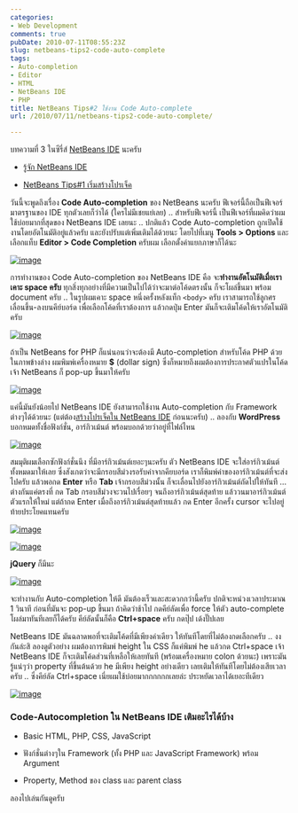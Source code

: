 ```yaml
---
categories:
- Web Development
comments: true
pubDate: 2010-07-11T08:55:23Z
slug: netbeans-tips2-code-auto-complete
tags:
- Auto-completion
- Editor
- HTML
- NetBeans IDE
- PHP
title: NetBeans Tips#2 ใช้งาน Code Auto-complete
url: /2010/07/11/netbeans-tips2-code-auto-complete/

---
```


บทความที่ 3 ในซีรี่ส์ [NetBeans IDE](https://armno.in.th/content/netbeans-ide) นะครับ




  * [รู้จัก NetBeans IDE](https://armno.in.th/20100710/%e0%b9%81%e0%b8%99%e0%b8%b0%e0%b8%99%e0%b8%b3-netbeans-ide-%e0%b8%aa%e0%b8%b3%e0%b8%ab%e0%b8%a3%e0%b8%b1%e0%b8%9a%e0%b9%80%e0%b8%82%e0%b8%b5%e0%b8%a2%e0%b8%99%e0%b9%82%e0%b8%84%e0%b9%89%e0%b8%94-php)


  * [NetBeans Tips#1 เริ่มสร้างโปรเจ็ค](https://armno.in.th/20100710/netbeans-tips1-%e0%b9%80%e0%b8%a3%e0%b8%b4%e0%b9%88%e0%b8%a1%e0%b8%aa%e0%b8%a3%e0%b9%89%e0%b8%b2%e0%b8%87%e0%b9%82%e0%b8%9b%e0%b8%a3%e0%b9%80%e0%b8%88%e0%b9%87%e0%b8%84)


วันนี้จะพูดถึงเรื่อง **Code Auto-completion** ของ NetBeans นะครับ ฟีเจอร์นี้ถือเป็นฟีเจอร์มาตรฐานของ IDE ทุกตัวเลยก็ว่าได้ (ใครไม่มีเชยแย่เลย) .. สำหรับฟีเจอร์นี้ เป็นฟีเจอร์ที่ผมคิดว่าผมใช้บ่อยมากที่สุดของ NetBeans IDE เลยนะ .. ปกติแล้ว Code Auto-completion ถูกเปิดใช้งานโดยอัตโนมัติอยู่แล้วครับ และยังปรับแต่เพิ่มเติมได้ด้วยนะ โดยไปที่เมนู **Tools > Options** และเลือกแท็บ **Editor > Code Completion** ครับผม เลือกตั้งค่าแยกภาษาก็ได้นะ

[![image](https://files.armno.in.th/uploads/2010/07/image_thumb5.png)](https://files.armno.in.th/uploads/2010/07/image5.png)



การทำงานของ Code Auto-completion ของ NetBeans IDE คือ จะ**ทำงานอัตโนมัติเมื่อเราเคาะ space ครับ** ทุกสิ่งทุกอย่างที่มีความเป็นไปได้ว่าจะมาต่อโค้ดตรงนั้น ก็จะโผล่ขึ้นมา พร้อม document ครับ .. ในรูปผมเคาะ space หนึ่งครั้งหลังแท็ก `<body>` ครับ เราสามารถใช้ลูกศรเลื่อนขึ้น-ลงบนคีย์บอร์ด เพื่อเลือกโค้ดที่เราต้องการ แล้วกดปุ่ม Enter มันก็จะเติมโค้ดให้เราอัตโนมัติครับ

[![image](https://files.armno.in.th/uploads/2010/07/image_thumb6.png)](https://files.armno.in.th/uploads/2010/07/image6.png)

ถ้าเป็น NetBeans for PHP ก็แน่นอนว่าจะต้องมี Auto-completion สำหรับโค้ด PHP ด้วย ในภาพข้างล่าง ผมพิมพ์เครื่องหมาย **$** (dollar sign) ซึ่งก็หมายถึงผมต้องการประกาศตัวแปรในโค้ด เจ้า NetBeans ก็ pop-up ขึ้นมาให้ครับ

[![image](https://files.armno.in.th/uploads/2010/07/image_thumb7.png)](https://files.armno.in.th/uploads/2010/07/image7.png)

แค่นี้มันยังน้อยไป NetBeans IDE ยังสามารถใช้งาน Auto-completion กับ Framework ต่างๆได้ด้วยนะ (แต่ต้อง[สร้างโปรเจ็คใน NetBeans IDE](https://armno.in.th/20100710/netbeans-tips1-%e0%b9%80%e0%b8%a3%e0%b8%b4%e0%b9%88%e0%b8%a1%e0%b8%aa%e0%b8%a3%e0%b9%89%e0%b8%b2%e0%b8%87%e0%b9%82%e0%b8%9b%e0%b8%a3%e0%b9%80%e0%b8%88%e0%b9%87%e0%b8%84) ก่อนนะครับ) .. ลองกับ **WordPress** บอกหมดทั้งชื่อฟังก์ชั่น, อาร์กิวเม้นต์ พร้อมบอกด้วยว่าอยู่ที่ไฟล์ไหน

[![image](https://files.armno.in.th/uploads/2010/07/image_thumb8.png)](https://files.armno.in.th/uploads/2010/07/image8.png)

สมมุติผมเลือกซักฟังก์ชั่นนึง ที่มีอาร์กิวเม้นต์เยอะๆนะครับ ตัว NetBeans IDE จะใส่อาร์กิวเม้นต์ทั้งหมดมาให้เลย ซึ่งสังเกตว่าจะมีกรอบสีม่วงรอรับค่าจากคียบอร์ด เราก็พิมพ์ค่าของอาร์กิวเม้นต์ที่จะส่งไปครับ แล้วพอกด **Enter** หรือ **Tab** เจ้ากรอบสีม่วงนั้น ก็จะเลื่อนไปยังอาร์กิวเม้นต์ถัดไปให้ทันที … ต่างกันแค่ตรงที่ กด Tab กรอบสีม่วงจะวนไปเรื่อยๆ จนถึงอาร์กิวเม้นต์สุดท้าย แล้ววนมาอาร์กิวเม้นต์ตัวแรกให้ใหม่ แต่ถ้ากด Enter เมื่อถึงอาร์กิวเม้นต์สุดท้ายแล้ว กด Enter อีกครั้ง cursor จะไปอยู่ท้ายประโยคแทนครับ

[![image](https://files.armno.in.th/uploads/2010/07/image_thumb9.png)](https://files.armno.in.th/uploads/2010/07/image9.png)

[![image](https://files.armno.in.th/uploads/2010/07/image_thumb10.png)](https://files.armno.in.th/uploads/2010/07/image10.png)

**jQuery** ก็มีนะ

[![image](https://files.armno.in.th/uploads/2010/07/image_thumb11.png)](https://files.armno.in.th/uploads/2010/07/image11.png)

จะทำงานกับ Auto-completion ให้ดี มันต้องเร็วและสะดวกกว่านี้ครับ ปกติจะหน่วงเวลาประมาณ 1 วินาที ก่อนที่มันจะ pop-up ขึ้นมา ถ้าคิดว่าช้าไป กดคีย์ลัดเพื่อ force ให้ตัว auto-complete โผล่มาทันทีเลยก็ได้ครับ คีย์ลัดนั้นก็คือ **Ctrl+space** ครับ กดปุ๊ป เด้งปั๊ปเลย

NetBeans IDE มันฉลาดพอที่จะเติมโค้ดที่มีเพียงค่าเดียว ให้ทันทีโดยที่ไม่ต้องกดเลือกครับ .. งงกันล่ะสิ ลองดูตัวอย่าง ผมต้องการพิมพ์ height ใน CSS ก็แค่พิมพ์ he แล้วกด Ctrl+space เจ้า NetBeans IDE ก็จะเติมโค้ดส่วนที่เหลือให้เลยทันที (พร้อมเครื่องหมาย colon ด้วยนะ) เพราะมันรู้แน่ๆว่า property ที่ขึ้นต้นด้วย he มีเพียง height อย่างเดียว เลยเติมให้ทันทีโดยไม่ต้องเสียเวลาครับ .. ซึ่งคีย์ลัด Ctrl+space เนี่ยผมใช้บ่อยมากกกกกกเลยล่ะ ประหยัดเวลาได้เยอะทีเดียว

[![image](https://files.armno.in.th/uploads/2010/07/image_thumb12.png)](https://files.armno.in.th/uploads/2010/07/image12.png)


### Code-Autocompletion ใน NetBeans IDE เติมอะไรได้บ้าง






  * Basic HTML, PHP, CSS, JavaScript


  * ฟังก์ชั่นต่างๆใน Framework (ทั้ง PHP และ JavaScript Framework) พร้อม Argument


  * Property, Method ของ class และ parent class


ลองไปเล่นกันดูครับ
